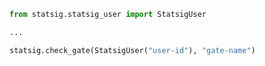 ```python
from statsig.statsig_user import StatsigUser

...

statsig.check_gate(StatsigUser("user-id"), "gate-name")
```


